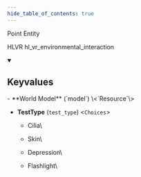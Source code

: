 ```yaml
---
hide_table_of_contents: true
---
```


<!---
!!!!!!
THIS PAGE IS AUTOGENERATED FROM GAME FGD DEFINITIONS!
DO NOT EDIT MANUALLY!
!!!!!!

In order to make edits, you can make an annotation file in /fgd_dump_overrides
-->


Point Entity

HLVR hl_vr_environmental_interaction

<details open>
<summary><h2>Keyvalues</h2></summary>
- **World Model** (`model`) \<`Resource`\>

- **TestType** (`test_type`) \<`Choices`\>
  - Cilia\
    
  - Skin\
    
  - Depression\
    
  - Flashlight\
    



 </details>

